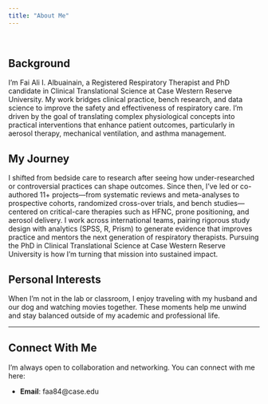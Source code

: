 ```yaml
---
title: "About Me"
---
```

  
  <br>

## Background
  
I’m Fai Ali I. Albuainain, a Registered Respiratory Therapist and PhD candidate in Clinical Translational Science at Case Western Reserve University. My work bridges clinical practice, bench research, and data science to improve the safety and effectiveness of respiratory care. I’m driven by the goal of translating complex physiological concepts into practical interventions that enhance patient outcomes, particularly in aerosol therapy, mechanical ventilation, and asthma management.

## My Journey

I shifted from bedside care to research after seeing how under-researched or controversial practices can shape outcomes. Since then, I’ve led or co-authored 11+ projects—from systematic reviews and meta-analyses to prospective cohorts, randomized cross-over trials, and bench studies—centered on critical-care therapies such as HFNC, prone positioning, and aerosol delivery. I work across international teams, pairing rigorous study design with analytics (SPSS, R, Prism) to generate evidence that improves practice and mentors the next generation of respiratory therapists. Pursuing the PhD in Clinical Translational Science at Case Western Reserve University is how I’m turning that mission into sustained impact.

## Personal Interests

When I’m not in the lab or classroom, I enjoy traveling with my husband and our dog and watching movies together. These moments help me unwind and stay balanced outside of my academic and professional life.

---
  
## Connect With Me
  
I’m always open to collaboration and networking. You can connect with me here:
  
- **Email**: faa84@case.edu
